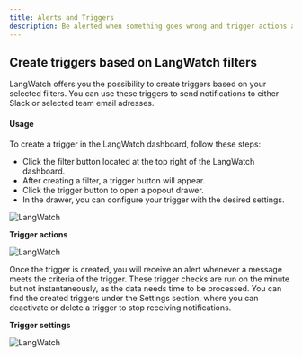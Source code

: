 ```yaml
---
title: Alerts and Triggers
description: Be alerted when something goes wrong and trigger actions automatically
---
```


## Create triggers based on LangWatch filters

LangWatch offers you the possibility to create triggers based on your selected filters. You can use these triggers to send notifications to either Slack or selected team email adresses.

#### Usage

To create a trigger in the LangWatch dashboard, follow these steps:

- Click the filter button located at the top right of the LangWatch dashboard.
- After creating a filter, a trigger button will appear.
- Click the trigger button to open a popout drawer.
- In the drawer, you can configure your trigger with the desired settings.

<Frame>
<img
  className="block"
  src="/images/trigger-screenshot-button.png"
  alt="LangWatch"
/>
</Frame>

**Trigger actions**

<Frame>
<img
  className="block"
  src="/images/trigger-screenshot-drawer.png"
  alt="LangWatch"
/>
</Frame>

Once the trigger is created, you will receive an alert whenever a message meets the criteria of the trigger. These trigger checks are run on the minute but not instantaneously, as the data needs time to be processed. You can find the created triggers under the Settings section, where you can deactivate or delete a trigger to stop receiving notifications.

**Trigger settings**

<Frame>
<img
  className="block"
  src="/images/trigger-screenshot-settings.png"
  alt="LangWatch"
/>
</Frame>
